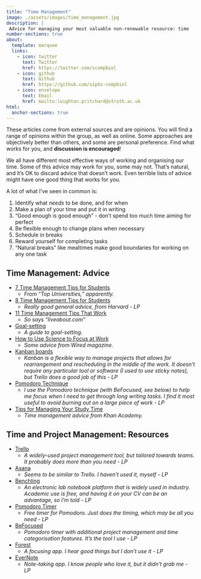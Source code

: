 ```yaml
---
title: "Time Management"
image: ./assets/images/time_management.jpg
description: |
 Advice for managing your most valuable non-renewable resource: time
number-sections: true
about:
  template: marquee
  links:
    - icon: twitter
      text: Twitter
      href: https://twitter.com/scompbiol
    - icon: github
      text: Github
      href: https://github.com/sipbs-compbiol
    - icon: envelope
      text: Email
      href: mailto:leighton.pritchard@strath.ac.uk
html:
  anchor-sections: true
---
```



::: {.callout-caution}
These articles come from external sources and are opinions. You will find a range of opinions within the group, as well as online. Some approaches are objectively better than others, and some are personal preference. Find what works for you, and **discussion is encouraged**!
:::

We all have different most effective ways of working and organising our time. Some of this advice may work for you, some may not. That's natural, and it's OK to discard advice that doesn't work. Even terrible lists of advice might have one good thing that works for you.

A lot of what I've seen in common is:

1. Identify what *needs* to be done, and for when
2. Make a plan of your time and put it in writing
3. "Good enough is good enough" - don't spend too much time aiming for perfect
4. Be flexible enough to change plans when necessary
5. Schedule in breaks
6. Reward yourself for completing tasks
7. "Natural breaks" like mealtimes make good boundaries for working on any one task

## Time Management: Advice

- [7 Time Management Tips for Students](https://www.topuniversities.com/blog/7-time-management-tips-students) 
  - _From "Top Universities," apparently._
- [8 Time Management Tips for Students](https://summer.harvard.edu/blog/8-time-management-tips-for-students/)
  - _Really good general advice, from Harvard - LP_
- [11 Time Management Tips That Work](https://www.liveabout.com/time-management-tips-2947336) 
  - _So says "liveabout.com"_
- [Goal-setting](../docs/assets/Goal-setting.pdf) 
  - _A guide to goal-setting._
- [How to Use Science to Focus at Work](https://www.wired.co.uk/article/how-to-focus-concentrate)
  - _Some advice from Wired magazine._
- [Kanban boards](https://en.wikipedia.org/wiki/Kanban_board)
  - _Kanban is a flexible way to manage projects that allows for rearrangement and rescheduling in the middle of the work. It doesn't require any particular tool or software (I used to use sticky notes), but Trello does a good job of this - LP_
- [Pomodoro Technique](https://en.wikipedia.org/wiki/Pomodoro_Technique)
  - _I use the Pomodoro technique (with BeFocused, see below) to help me focus when I need to get through long writing tasks. I find it most useful to avoid burning out on a large piece of work - LP_
- [Tips for Managing Your Study Time](https://www.khanacademy.org/test-prep/sat/x0a8c2e5f:general-sat-strategies/x0a8c2e5f:how-to-prep-for-the-sat/a/tips-for-managing-your-study-time) 
  - _Time management advice from Khan Academy._

## Time and Project Management: Resources

- [Trello](https://trello.com/)
  - _A widely-used project management tool, but tailored towards teams. It probably does more than you need - LP_
- [Asana](https://asana.com/)
  - _Seems to be similar to Trello. I haven't used it, myself - LP_
- [Benchling](https://www.benchling.com/)
  - _An electronic lab notebook platform that is widely used in industry. Academic use is free, and having it on your CV can be an advantage, so I'm told - LP_
- [Pomodoro Timer](https://pomofocus.io/)
  - _Free timer for Pomodoro. Just does the timing, which may be all you need - LP_
- [BeFocused](https://apps.apple.com/us/app/be-focused-focus-timer/id973130201)
  - _Pomodoro timer with additional project management and time categorisation features. It's the tool I use - LP_
- [Forest](https://www.forestapp.cc/)
  - _A focusing app. I hear good things but I don't use it - LP_
- [EverNote](https://evernote.com/)
  - _Note-taking app. I know people who love it, but it didn't grab me - LP_

